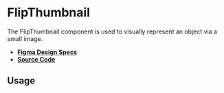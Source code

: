 
<Meta title="Components/FlipThumbnail" />

# FlipThumbnail

The FlipThumbnail component is used to visually represent an object via a small
image.

- **[Figma Design Specs](https://www.figma.com/file/iRHiAFsHxnzux8gQ9EjlZe/Flip-Components?node-id=205%3A4336)**
- **[Source Code](https://github.com/flip-corp/swirl/tree/main/packages/swirl-components/src/components/flip-thumbnail)**

## Usage

<Canvas withSource="open">
  <Story id="components-flipthumbnail--flip-thumbnail" />
</Canvas>

<ArgsTable story="." />
